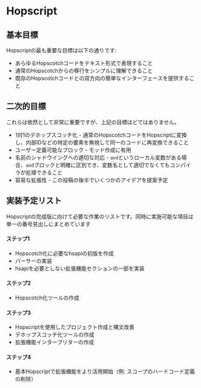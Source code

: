 # Hopscript

## 基本目標

Hopscriptの最も重要な目標は以下の通りです:

- あらゆるHopscotchコードをテキスト形式で表現すること
- 通常のHopscotchからの移行をシンプルに理解できること
- 既存のHopscotchコードとの双方向の簡単なインターフェースを提供すること

## 二次的目標

これらは依然として非常に重要ですが、上記の目標ほどではありません。

- 1対1のデホップスコッチ化 - 通常のHopscotchコードをHopscriptに変換し、内部IDなどの特定の要素を無視して同一のコードに再変換できること
- ユーザー定義可能なブロック - モッド作成に有用
- 名前のシャドウイングへの適切な対応 - `and`というローカル変数がある場合、`and`ブロックと明確に区別でき、変数名として適切でなくてもコンパイラが処理できること
- 容易な拡張性 - この投稿の後半でいくつかのアイデアを提案予定

## 実装予定リスト

Hopscriptの完成版に向けて必要な作業のリストです。同時に実施可能な項目は単一の番号見出しにまとめています

#### ステップ1

- Hopscotch化に必要なhsapiの初版を作成
- パーサーの実装
- hsapiを必要としない拡張機能セクションの一部を実装

#### ステップ2

- Hopscotch化ツールの作成

#### ステップ3

- Hopscriptを使用したプロジェクト作成と構文改善
- デホップスコッチ化ツールの作成
- 拡張機能インタープリターの作成

#### ステップ4

- 基本Hopscriptで拡張機能をより活用開始（例: スコープのハードコード定義の削除）